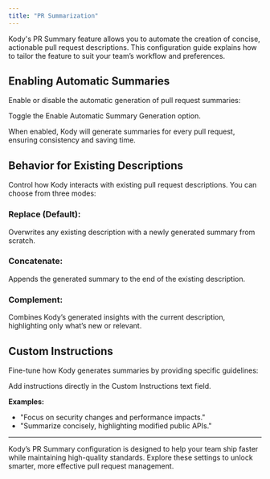 ```yaml
---
title: "PR Summarization"
---
```


Kody's PR Summary feature allows you to automate the creation of concise, actionable pull request descriptions.
This configuration guide explains how to tailor the feature to suit your team’s workflow and preferences.

## Enabling Automatic Summaries

Enable or disable the automatic generation of pull request summaries:

Toggle the Enable Automatic Summary Generation option.

When enabled, Kody will generate summaries for every pull request, ensuring consistency and saving time.

## Behavior for Existing Descriptions

Control how Kody interacts with existing pull request descriptions. You can choose from three modes:

### Replace (Default):

Overwrites any existing description with a newly generated summary from scratch.

### Concatenate:

Appends the generated summary to the end of the existing description.

### Complement:

Combines Kody’s generated insights with the current description, highlighting only what’s new or relevant.

## Custom Instructions

Fine-tune how Kody generates summaries by providing specific guidelines:

Add instructions directly in the Custom Instructions text field.

**Examples:**

* "Focus on security changes and performance impacts."
* "Summarize concisely, highlighting modified public APIs."

--- 
Kody’s PR Summary configuration is designed to help your team ship faster while maintaining high-quality standards. Explore these settings to unlock smarter, more effective pull request management.
